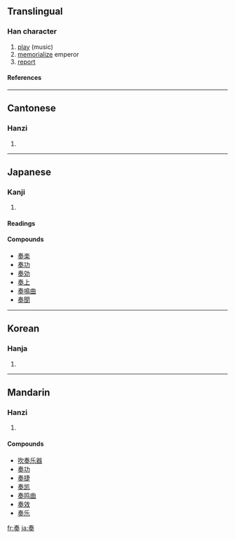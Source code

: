 ==Translingual==
===Han character===
{{Han char|rn=37|rad=大|as=06|sn=9|four=5043<sub>0</sub>|canj=手大竹大 (QKHK)}}
# [[play]] (music)
# [[memorialize]] emperor
# [[report]]
====References====
{{Han ref|kx=0251.150|dkj=05915|dj=0512.140|hdz=10537.010|uh=594F|ud=22863|bh=ABB5|bd=43957}}
----
==Cantonese==
===Hanzi===
{{yue-hanzi|jyut=|y=jau3}}
# {{defn|Cantonese}}
----
==Japanese==
===Kanji===
{{ja-kanji|grade=6|rs=大06}}
# {{defn|Japanese}} 
====Readings====
{{ja-readings|on=[[そう]] (sō)|kun=[[かなでる]] (kanaderu), [[すすめる]] (susumeru)}}

====Compounds====
*[[奏楽]]
*[[奏功]]
*[[奏効]]
*[[奏上]]
*[[奏鳴曲]]
*[[奏聞]]
----
==Korean==
===Hanja===
{{ko-hanja|hangeul=주|rv=ju|mr=chu}}
# {{defn|Korean}}
----
==Mandarin==
===Hanzi===
{{cmn-hanzi|pin=[[zòu]] ([[zou4]])|wg=tsou<sup>4</sup>}}
# {{defn|Mandarin}}

====Compounds====
*[[吹奏乐器]]
*[[奏功]]
*[[奏捷]]
*[[奏凯]]
*[[奏鸣曲]]
*[[奏效]]
*[[奏乐]]

[[fr:奏]]
[[ja:奏]]